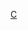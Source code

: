 {{Asbox
| image     = Myctophum affine.jpg
| pix       = 40
| subject   = 
| qualifier = 與[[燈籠魚目]]相關
| category  = 灯笼鱼目小作品
| tempsort  = Myctophiformes
| name      = Template:Myctophiformes-stub
}}<noinclude>
[[Category:魚類小作品模板|C]]
</noinclude>